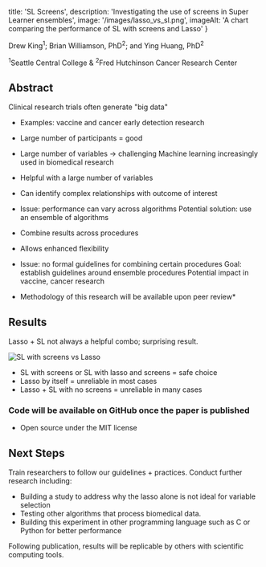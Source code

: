 
  title: 'SL Screens',
  description: 'Investigating the use of screens in Super Learner ensembles',
  image: '/images/lasso_vs_sl.png',
  imageAlt: 'A chart comparing the performance of SL with screens and Lasso'
}

<MdxPage metadata={metadata}>

Drew King<sup>1</sup>; Brian Williamson, PhD<sup>2</sup>; and Ying Huang, PhD<sup>2</sup>

<sup>1</sup>Seattle Central College & <sup>2</sup>Fred Hutchinson Cancer Research Center

## Abstract

Clinical research trials often generate "big data"

* Examples: vaccine and cancer early detection research
* Large number of participants = good
* Large number of variables -> challenging
Machine learning increasingly used in biomedical research
* Helpful with a large number of variables
* Can identify complex relationships with outcome of interest
* Issue: performance can vary across algorithms
Potential solution: use an ensemble of algorithms
* Combine results across procedures
* Allows enhanced flexibility
* Issue: no formal guidelines for combining certain procedures
Goal: establish guidelines around ensemble procedures
Potential impact in vaccine, cancer research

* Methodology of this research will be available upon peer review*

## Results

Lasso + SL not always a helpful combo; surprising result.

![SL with screens vs Lasso](/images/lasso_vs_sl.png)

* SL with screens or SL with lasso and screens = safe choice
* Lasso by itself = unreliable in most cases
* Lasso + SL with no screens = unreliable in many cases

### Code will be available on GitHub once the paper is published

* Open source under the MIT license

## Next Steps

Train researchers to follow our guidelines + practices.
Conduct further research including:

* Building a study to address why the lasso alone is not ideal for variable selection
* Testing other algorithms that process biomedical data.
* Building this experiment in other programming language such as C or Python for better performance

Following publication, results will be replicable by others with scientific computing tools.

</MdxPage>
